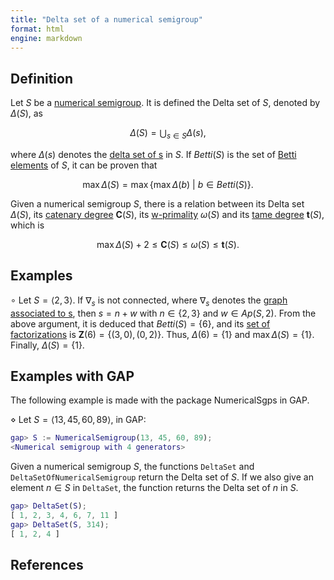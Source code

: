 ```yaml
---
title: "Delta set of a numerical semigroup"
format: html
engine: markdown
---
```


## Definition

Let $S$ be a [numerical semigroup](../Basic-concepts/Numerical-semigroup.qmd). It is defined the Delta set of $S$, denoted by $\Delta(S)$, as

$$
\Delta(S) = \bigcup_{s \in S} \Delta(s),
$$

where $\Delta(s)$ denotes the [delta set of s](Delta-set-of-an-element.qmd) in $S$. If $Betti(S)$ is the set of [Betti elements](../Presentations-NS/Betti-element.qmd) of $S$, it can be proven that

$$
\max \Delta(S) = \max \{\max \Delta(b) ~ | ~ b \in Betti(S)\}.
$$

Given a numerical semigroup $S$, there is a relation between its Delta set $\Delta(S)$, its [catenary degree](Catenary-degree-of-a-numerical-semigroup.qmd) $\mathbf{C}(S)$, its [w-primality](w-primality-of-a-numerical-semigroup.qmd) $\omega(S)$ and its [tame degree](Tame-degree-of-a-numerical-semigroup.qmd) $\mathbf{t}(S)$, which is

$$
\max \Delta(S) + 2 \le \mathbf{C}(S) \le \omega(S) \le \mathbf{t}(S).
$$

## Examples

<!-- Ej. de Num. Sem. Appl. -->

$\circ$ Let $S = \langle 2, 3 \rangle$. If $\nabla_s$ is not connected, where $\nabla_s$ denotes the [graph associated to s](../Presentations-NS/Graph-associated-to-an-element.qmd), then $s = n + w$ with $n \in \{2,3\}$ and $w \in Ap(S,2)$. From the above argument, it is deduced that $Betti(S) = \{6\}$, and its [set of factorizations](../Presentations-NS/Set-of-factorizations.qmd) is $\mathbf{Z}(6) = \{(3,0),(0,2)\}$. Thus, $\Delta(6) = \{1\}$ and $\max \Delta(S) = \{1\}$. Finally, $\Delta(S) = \{1\}$.

## Examples with GAP

The following example is made with the package NumericalSgps in GAP.

$\diamond$ Let $S = \langle 13, 45, 60, 89 \rangle$, in GAP:

``` gap
gap> S := NumericalSemigroup(13, 45, 60, 89);
<Numerical semigroup with 4 generators>
```

Given a numerical semigroup $S$, the functions `DeltaSet` and `DeltaSetOfNumericalSemigroup` return the Delta set of $S$. If we also give an element $n \in S$ in `DeltaSet`, the function returns the Delta set of $n$ in $S$.

``` gap
gap> DeltaSet(S);
[ 1, 2, 3, 4, 6, 7, 11 ]
gap> DeltaSet(S, 314);
[ 1, 2, 4 ]
```

## References
